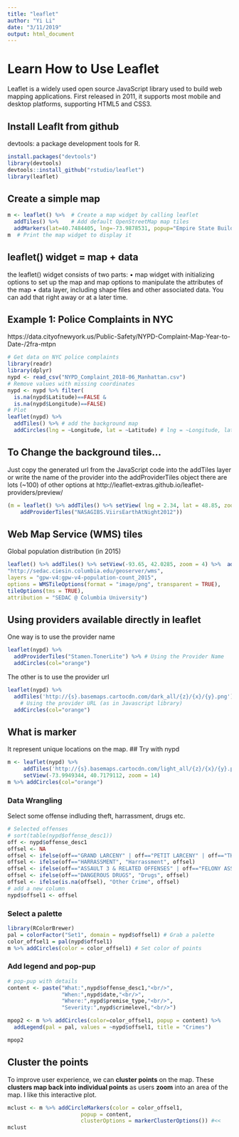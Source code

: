 ```yaml
---
title: "leaflet"
author: "Yi Li"
date: "3/11/2019"
output: html_document
---
```

# Learn How to Use Leaflet
Leaflet is a widely used open source JavaScript library used to build web mapping applications. First released in 2011, it supports most mobile and desktop platforms, supporting HTML5 and CSS3. 

## Install Leaflt from github
devtools: a package development tools for R.
```r
install.packages("devtools")
library(devtools)
devtools::install_github("rstudio/leaflet")
library(leaflet)
```

## Create a simple map

```r
m <- leaflet() %>%  # Create a map widget by calling leaflet
  addTiles() %>%    # Add default OpenStreetMap map tiles
  addMarkers(lat=40.7484405, lng=-73.9878531, popup="Empire State Building")
m  # Print the map widget to display it
```

## leaflet() widget = map + data
the leaflet() widget consists of two parts:
• map widget with initializing options to set up the map and map options to manipulate the attributes of the map
• data layer, including shape files and other associated data. You can add that right away or at a later time.

## Example 1: Police Complaints in NYC
https://data.cityofnewyork.us/Public-Safety/NYPD-Complaint-Map-Year-to-Date-/2fra-mtpn
```r
# Get data on NYC police complaints
library(readr)
library(dplyr)
nypd <- read_csv("NYPD_Complaint_2018-06_Manhattan.csv")
# Remove values with missing coordinates
nypd <- nypd %>% filter(
  is.na(nypd$Latitude)==FALSE &
  is.na(nypd$Longitude)==FALSE)
# Plot
leaflet(nypd) %>% 
  addTiles() %>% # add the background map 
  addCircles(lng = ~Longitude, lat = ~Latitude) # lng = ~Longitude, lat = ~Latitude  can be removed
```
## To Change the background tiles...
Just copy the generated url from the JavaScript code into the addTiles layer or write the name of the provider into the addProviderTiles object
there are lots (~100) of other options at http://leaflet-extras.github.io/leaflet-providers/preview/
```r
(m = leaflet() %>% addTiles() %>% setView( lng = 2.34, lat = 48.85, zoom = 5 ) %>%
    addProviderTiles("NASAGIBS.ViirsEarthAtNight2012"))

```
## Web Map Service (WMS) tiles
Global population distribution (in 2015)
```r
leaflet() %>% addTiles() %>% setView(-93.65, 42.0285, zoom = 4) %>%  addWMSTiles(
"http://sedac.ciesin.columbia.edu/geoserver/wms",
layers = "gpw-v4:gpw-v4-population-count_2015",
options = WMSTileOptions(format = "image/png", transparent = TRUE),
tileOptions(tms = TRUE),
attribution = "SEDAC @ Columbia University")
```
##  Using providers available directly in leaflet
One way is to use the provider name
```r
leaflet(nypd) %>%
  addProviderTiles("Stamen.TonerLite") %>% # Using the Provider Name
  addCircles(col="orange")  
```
The other is to use the provider url
```r
leaflet(nypd) %>%
  addTiles('http://{s}.basemaps.cartocdn.com/dark_all/{z}/{x}/{y}.png') %>%
    # Using the provider URL (as in Javascript library)
  addCircles(col="orange")
```
## What is marker
It represent unique locations on the map.
## Try with nypd
```r
m <- leaflet(nypd) %>% 
     addTiles('http://{s}.basemaps.cartocdn.com/light_all/{z}/{x}/{y}.png') %>%
     setView(-73.9949344, 40.7179112, zoom = 14)
m %>% addCircles(col="orange")
```
### Data Wrangling
Select some offense indluding theft, harrassment, drugs etc.
```r
# Selected offenses
# sort(table(nypd$offense_desc1))
off <- nypd$offense_desc1 
offsel <- NA
offsel <- ifelse(off=="GRAND LARCENY" | off=="PETIT LARCENY" | off=="THEFT-FRAUD" | off=="THEFT OF SERVICES", "Theft", offsel)
offsel <- ifelse(off=="HARRASSMENT", "Harrassment", offsel)
offsel <- ifelse(off=="ASSAULT 3 & RELATED OFFENSES" | off=="FELONY ASSAULT", "Assault", offsel)
offsel <- ifelse(off=="DANGEROUS DRUGS", "Drugs", offsel)
offsel <- ifelse(is.na(offsel), "Other Crime", offsel)
# add a new column
nypd$offsel1 <- offsel
```
### Select a palette
```r
library(RColorBrewer)
pal = colorFactor("Set1", domain = nypd$offsel1) # Grab a palette
color_offsel1 = pal(nypd$offsel1)
m %>% addCircles(color = color_offsel1) # Set color of points
```

### Add legend and pop-pup
```r
# pop-pup with details
content <- paste("What:",nypd$offense_desc1,"<br/>",
                 "When:",nypd$date,"<br/>",
                 "Where:",nypd$premise_type,"<br/>",
                 "Severity:",nypd$crimelevel,"<br/>")

mpop2 <- m %>% addCircles(color=color_offsel1, popup = content) %>%
  addLegend(pal = pal, values = ~nypd$offsel1, title = "Crimes")

mpop2
```
## Cluster the points
To improve user experience, we can **cluster points** on the map. 
These **clusters map back into individual points** as users **zoom** into an area of the map.
I like this interactive plot. 
```r
mclust <- m %>% addCircleMarkers(color = color_offsel1, 
                       popup = content,
                       clusterOptions = markerClusterOptions()) #<<
mclust
```











